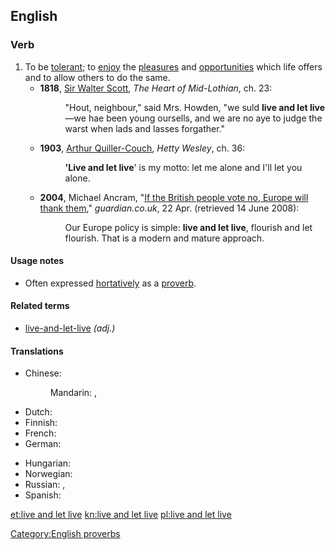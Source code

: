 ==English==

===Verb===
{{head|en|verb|head=[[live]] [[and]] [[let]] [[live]]}}

# To be [[tolerant]]; to [[enjoy]] the [[pleasure]]s and [[opportunity|opportunities]] which life offers and to allow others to do the same.
#* '''1818''', [[w:Sir_Walter_Scott|Sir Walter Scott]], ''The Heart of Mid-Lothian'', ch. 23:
#*: "Hout, neighbour," said Mrs. Howden, "we suld '''live and let live'''—we hae been young oursells, and we are no aye to judge the warst when lads and lasses forgather."
#* '''1903''', [[w:Arthur_Quiller-Couch|Arthur Quiller-Couch]], ''Hetty Wesley'', ch. 36:
#*: ''''Live and let live'''' is my motto: let me alone and I'll let you alone.
#* '''2004''', Michael Ancram, "[http://www.guardian.co.uk/politics/2004/apr/22/eu.world If the British people vote no, Europe will thank them]," ''guardian.co.uk'', 22 Apr. (retrieved 14 June 2008):
#*: Our Europe policy is simple: '''live and let live''', flourish and let flourish. That is a modern and mature approach.

====Usage notes====
* Often expressed [[hortative]]ly as a [[proverb]].

====Related terms====
* [[live-and-let-live]] ''(adj.)''

====Translations====
{{trans-top|Be tolerant}}
* Chinese:
*: Mandarin: {{t-|cmn|己立立人，己達達人|sc=Hani}}, {{t-|cmn|己立立人，己达达人|tr=jǐlìlìrén, jǐdádárén|sc=Hani}}
* Dutch: {{t-|nl|leef en laat leven}}
* Finnish: {{t-|fi|elää ja antaa elää}}
* French: {{t-|fr|vivre et laisser vivre}}
* German: {{t+|de|leben und leben lassen}}
{{trans-mid}}
* Hungarian: {{t-|hu|élni és élni hagyni}}
* Norwegian: {{t-|no|lev og la leve}}
* Russian: {{t-|ru|живи и дай жить другим|tr=živí i daj žit' drugím}},  {{t-|ru|сам живи и другим жить не мешай|tr=sam živí i drugím žit’ ne mešáj}}
* Spanish: {{t-|es|vive y deja vivir}}
{{trans-bottom}}

[[Category:English proverbs]]

[[et:live and let live]]
[[kn:live and let live]]
[[pl:live and let live]]